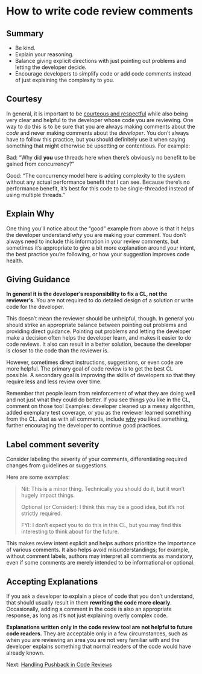 # How to write code review comments {#sec-comments}

## Summary

-   Be kind.
-   Explain your reasoning.
-   Balance giving explicit directions with just pointing out problems and letting the developer decide.
-   Encourage developers to simplify code or add code comments instead of just explaining the complexity to you.

## Courtesy

In general, it is important to be [courteous and respectful](https://chromium.googlesource.com/chromium/src/+/master/docs/cr_respect.md) while also being very clear and helpful to the developer whose code you are reviewing.
One way to do this is to be sure that you are always making comments about the *code* and never making comments about the *developer*.
You don't always have to follow this practice, but you should definitely use it when saying something that might otherwise be upsetting or contentious.
For example:

Bad: "Why did **you** use threads here when there's obviously no benefit to be gained from concurrency?"

Good: "The concurrency model here is adding complexity to the system without any actual performance benefit that I can see. Because there's no performance benefit, it's best for this code to be single-threaded instead of using multiple threads."

## Explain Why {#why}

One thing you'll notice about the "good" example from above is that it helps the developer understand *why* you are making your comment.
You don't always need to include this information in your review comments, but sometimes it's appropriate to give a bit more explanation around your intent, the best practice you're following, or how your suggestion improves code health.

## Giving Guidance {#guidance}

**In general it is the developer's responsibility to fix a CL, not the reviewer's.** You are not required to do detailed design of a solution or write code for the developer.

This doesn't mean the reviewer should be unhelpful, though.
In general you should strike an appropriate balance between pointing out problems and providing direct guidance.
Pointing out problems and letting the developer make a decision often helps the developer learn, and makes it easier to do code reviews.
It also can result in a better solution, because the developer is closer to the code than the reviewer is.

However, sometimes direct instructions, suggestions, or even code are more helpful.
The primary goal of code review is to get the best CL possible.
A secondary goal is improving the skills of developers so that they require less and less review over time.

Remember that people learn from reinforcement of what they are doing well and not just what they could do better.
If you see things you like in the CL, comment on those too!
Examples: developer cleaned up a messy algorithm, added exemplary test coverage, or you as the reviewer learned something from the CL.
Just as with all comments, include [why](#why) you liked something, further encouraging the developer to continue good practices.

## Label comment severity {#label-comment-severity}

Consider labeling the severity of your comments, differentiating required changes from guidelines or suggestions.

Here are some examples:

> Nit: This is a minor thing.
> Technically you should do it, but it won't hugely impact things.
>
> Optional (or Consider): I think this may be a good idea, but it's not strictly required.
>
> FYI: I don't expect you to do this in this CL, but you may find this interesting to think about for the future.

This makes review intent explicit and helps authors prioritize the importance of various comments.
It also helps avoid misunderstandings; for example, without comment labels, authors may interpret all comments as mandatory, even if some comments are merely intended to be informational or optional.

## Accepting Explanations {#explanations}

If you ask a developer to explain a piece of code that you don't understand, that should usually result in them **rewriting the code more clearly**.
Occasionally, adding a comment in the code is also an appropriate response, as long as it's not just explaining overly complex code.

**Explanations written only in the code review tool are not helpful to future code readers.** They are acceptable only in a few circumstances, such as when you are reviewing an area you are not very familiar with and the developer explains something that normal readers of the code would have already known.

Next: [Handling Pushback in Code Reviews](pushback.md)
